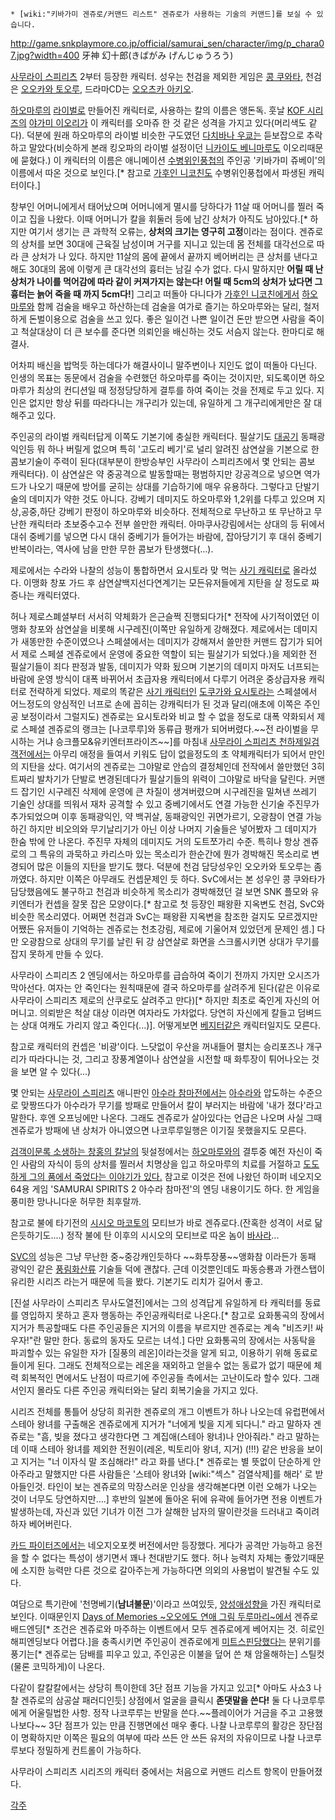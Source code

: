  * [wiki:"키바가미 겐쥬로/커맨드 리스트" 겐쥬로가 사용하는 기술의 커맨드]를 보실 수 있습니다.

http://game.snkplaymore.co.jp/official/samurai_sen/character/img/p_chara07.jpg?width=400
牙神 幻十郎(きばがみ げんじゅうろう)

[[사무라이 스피리츠]] 2부터 등장한 캐릭터. 성우는 천검을 제외한 게임은 [[콩 쿠와타]], 천검은 [[오오카와 토오루]], 드라마CD는 [[오오츠카 아키오]].

[[하오마루]]의 [[라이벌]]로 만들어진 캐릭터로, 사용하는 칼의 이름은 앵돈독. 훗날 [[KOF 시리즈]]의 [[야가미 이오리]]가 이 캐릭터를 오마쥬 한 것 같은 성격을 가지고 있다(머리색도 같다). 덕분에 원래 하오마루의 라이벌 비슷한 구도였던 [[다치바나 우쿄]]는 듣보잡으로 추락하고 말았다(비슷하게 본래 킹오파의 라이벌 설정이던 [[니카이도 베니마루]]도 이오리때문에 묻혔다.) 이 캐릭터의 이름은 애니메이션 [[수병위인풍첩]]의 주인공 '키바가미 쥬베이'의 이름에서 따온 것으로 보인다.[* 참고로 [[가후인 니코친]]도 수병위인풍첩에서 파생된 캐릭터이다.] 

창부인 어머니에게서 태어났으며 어머니에게 멸시를 당하다가 11살 때 어머니를 찔러 죽이고 집을 나왔다. 이때 어머니가 칼을 휘둘러 등에 남긴 상처가 아직도 남아있다.[* 하지만 여기서 생기는 큰 과학적 오류는, '''상처의 크기는 영구히 고정'''이라는 점이다. 겐쥬로의 상처를 보면 30대에 근육질 남성이며 거구를 지니고 있는데 몸 전체를 대각선으로 따라 큰 상처가 나 있다. 하지만 11살의 몸에 끝에서 끝까지 베어버리는 큰 상처를 낸다고 해도 30대의 몸에 이렇게 큰 대각선의 흉터는 남길 수가 없다. 다시 말하지만 '''어릴 때 난 상처가 나이를 먹어감에 따라 같이 커져가지는 않는다! 어릴 때 5cm의 상처가 났다면 그 흉터는 늙어 죽을 때 까지 5cm다!'''] 그리고 떠돌아 다니다가 [[가후인 니코친]]에게서 [[하오마루]]와 함께 검술을 배우고 하산하는데 검술을 여가로 즐기는 하오마루와는 달리, 철저하게 돈벌이용으로 검술을 쓰고 있다. 좋은 일이건 나쁜 일이건 돈만 받으면 사람을 죽이고 척살대상이 더 큰 보수를 준다면 의뢰인을 배신하는 것도 서슴지 않는다. 한마디로 해결사.

어차피 배신을 밥먹듯 하는데다가 해결사이니 말주변이나 지인도 없이 떠돌아 다닌다. 인생의 목표는 동문에서 검술을 수련했던 하오마루를 죽이는 것이지만, 되도록이면 하오마루가 최상의 컨디션일 때 정정당당하게 결투를 하여 죽이는 것을 전제로 두고 있다. 지인은 없지만 항상 뒤를 따라다니는 개구리가 있는데, 유일하게 그 개구리에게만은 잘 대해주고 있다.

주인공의 라이벌 캐릭터답게 이쪽도 기본기에 충실한 캐릭터다. 필살기도 [[대공기]] 동패광익인등 뭐 하나 버릴게 없으며 특히 '고도리 베기'로 널리 알려진 삼연살을 기본으로 한 콤보기술이 주력이 된다(대부분이 한방승부인 사무라이 스피리츠에서 몇 안되는 콤보 캐릭터다). 이 삼연살은 약 중공격으로 발동할때는 평범하지만 강공격으로 넣으면 역가드가 나오기 때문에 방어를 굳히는 상대를 기습하기에 매우 유용하다. 그렇다고 단발기술의 데미지가 약한 것도 아니다. 강베기 데미지도 하오마루와 1,2위를 다투고 있으며 지상,공중,하단 강베기 판정이 하오마루와 비슷하다. 전체적으로 무난하고 또 무난하고 무난한 캐릭터라 초보중수고수 전부 쓸만한 캐릭터.
아마쿠사강림에서는 상대의 등 뒤에서 대쉬 중베기를 넣으면 다시 대쉬 중베기가 들어가는 바람에, 잡아당기기 후 대쉬 중베기 반복이라는, 역사에 남을 만한 무한 콤보가 탄생했다(…).

제로에서는 수라와 나찰의 성능이 통합하면서 요시토라 맞 먹는 [[사기 캐릭터]]로 올라섰다. 이맹화 창포 가드 후 삼연살백지선다연계기는 모든유저들에게 지탄을 살 정도로 짜증나는 캐릭터였다. 

허나 제로스폐셜부터 서서히 약체화가 은근슬쩍 진행되다가[* 전작에 사기적이였던 이맹화 창포와 삼연살을 비롯해 시구레진(이쪽만 유일하게 강해졌다. 제로에서는 데미지가 새똥만한 수준이였으나 스페셜에서는 데미지가 강해져서 쓸만한 커맨드 잡기가 되어서 제로 스페셜 겐쥬로에서 운영에 중요한 역할이 되는 필살기가 되었다.)을 제외한 전 필살기들이 죄다 판정과 발동, 데미지가 약화 됬으며 기본기의 데미지 마저도 너프되는 바람에 운영 방식이 대폭 바뀌어서 초급자용 캐릭터에서 다루기 어려운 중상급자용 캐릭터로 전략하게 되었다. 제로의 똑같은 [[사기 캐릭터]]인 [[도쿠가와 요시토라]]는 스페셜에서 어느정도의 양심적인 너프로 손에 꼽히는 강캐릭터가 된 것과 달리(애초에 이쪽은 주인공 보정이라서 그럴지도) 겐쥬로는 요시토라와 비교 할 수 없을 정도로 대폭 약화되서 제로 스페셜 겐쥬로의 랭크는 [나코루루]와 동류급 평캐가 되어버렸다.~~전 라이벌을 무시하는 거냐 승크플모&유키엔터프라이즈~~]를 마침내 [[사무라이 스피리츠 천하제일검객전]]에서는 아무리 애정을 들여서 키워도 답이 없을정도의 초 약체캐릭터가 되어서 만인의 지탄을 샀다. 여기서의 겐쥬로는 그야말로 안습의 결정체인데 전작에서 쓸만했던 3히트짜리 발차기가 단발로 변경된데다가 필살기들의 위력이 그야말로 바닥을 달린다. 커맨드 잡기인 시구레진 삭제에 운영에 큰 차질이 생겨버렸으며 시구레진을 밀쳐낸 쓰레기 기술인 상대를 띄워서 재차 공격할 수 있고 중베기에서도 연결 가능한 신기술 주진무가 추가되었으며 이후 동패광익인, 약 백귀살, 동패광익인 귀면가르기, 오광참이 연결 가능하긴 하지만 비오의와 무기날리기가 아닌 이상 나머지 기술들은 넣어봤자 그 데미지가 한숨 밖에 안 나온다. 주진무 자체의 데미지도 거의 도트쪼가리 수준. 특히나 항상 겐쥬로의 그 특유의 과묵하고 카리스마 있는 목소리가 한순간에 뭔가 경박해진 목소리로 변경되어 많은 이들의 지탄을 받기도 했다. 덕분에 천검 담당성우인 오오카와 토오루는 좀 까였다. 하지만 이쪽은 아무래도 컨셉문제인 듯 하다. SvC에서는 본 성우인 콩 쿠와타가 담당했음에도 불구하고 천검과 비슷하게 목소리가 경박해졌던 걸 보면 SNK 플모와 유키엔터가 컨셉을 잘못 잡은 모양이다.[* 참고로 첫 등장인 패왕환 지옥변도 천검, SvC와 비슷한 목소리였다. 어쩌면 천검과 SvC는 패왕환 지옥변을 참조한 걸지도 모르겠지만 어쨌든 유저들이 기억하는 겐쥬로는 천초강림, 제로에 기울어져 있었던게 문제인 셈.] 다만 오광참으로 상대의 무기를 날린 뒤 강 삼연살로 화면을 스크롤시키면 상대가 무기를 잡지 못하게 만들 수 있다.

사무라이 스피리츠 2 엔딩에서는 하오마루를 급습하여 죽이기 전까지 가지만 오시즈가 막아선다. 여자는 안 죽인다는 원칙때문에 결국 하오마루를 살려주게 된다(같은 이유로 사무라이 스피리츠 제로의 산쿠로도 살려주고 만다)[* 하지만 최초로 죽인게 자신의 어머니고. 의뢰받은 척살 대상 이라면 여자라도 가차없다. 당연히 자신에게 칼들고 덤벼드는 상대 여캐도 가리지 않고 죽인다(...)]. 어떻게보면 [[베지터]]같은 캐릭터일지도 모른다.

참고로 캐릭터의 컨셉은 '비광'이다. 느닷없이 우산을 꺼내들어 펼치는 승리포즈나 개구리가 따라다니는 것, 그리고 장풍계열이나 삼연살을 시전할 때 화투장이 튀어나오는 것을 보면 알 수 있다(...)

몇 안되는 [[사무라이 스피리츠]] 애니판인 [[아수라 참마전]]에서는 [[아수라]]와 압도하는 수준으로 맞짱뜨다가 아수라가 무기를 방패로 만들어서 칼이 부러지는 바람에 '내가 졌다'라고 말한다. 후엔 오프닝에만 나온다. 그래도 겐쥬로가 살아있다는 언급은 나오며 사실 그때 겐쥬로가 방패에 낸 상처가 아니였으면 나코루루일행은 이기질 못했을지도 모른다.

[[검객이문록 소생하는 창홍의 칼날]]의 뒷설정에서는 [[하오마루]]와의 결투중 예전 자신이 죽인 사람의 자식이 등의 상처를 찔러서 치명상을 입고 하오마루의 치료를 거절하고 [http://bbs2.ruliweb.daum.net/gaia/do/ruliweb/family/230/read?articleId=20535483&bbsId=G005&itemId=75&pageIndex=1 도도하게 그의 품에서 죽었다는 이야기가 있다.] 참고로 이것은 전에 나왔던 하이퍼 네오지오 64용 게임 'SAMURAI SPIRITS 2 아수라 참마전'의 엔딩 내용이기도 하다. 한 게임을 풍미한 망나니다운 허무한 최후랄까.

참고로 불에 타기전의 [[시시오 마코토]]의 모티브가 바로 겐쥬로다.(잔혹한 성격이 서로 닮은듯하기도....) 정작 불에 탄 이후의 시시오의 모티브로 따온 놈이 [[바사라]]...

[[SVC]]의 성능은 그냥 무난한 중~중강캐인듯하다 
~~화투장풍~~앵화참 이라든가 동패 광익인 같은 [[풍림화산]]류 기술들 덕에 괜찮다.
근데 이것뿐인데도 파동승룡과 가캔스탭이 유리한 시리즈 라는거 때문에 득을 봤다. 기본기도 리치가 길어서 좋고.

[진설 사무라이 스피리츠 무사도열전]에서는 그의 성격답게 유일하게 타 캐릭터를 동료를 영입하지 못하고 혼자 행동하는 주인공캐릭터로 나온다.[* 참고로 요화통곡의 장에서 지거가 특공할때도 다른 주인공들은 지거의 이름을 부르지만 겐쥬로는 계속 "비즈키! 싸우자!"란 말만 한다. 동료의 동자도 모르는 녀석.] 다만 요화통곡의 장에서는 사동탁을 파괴할수 있는 유일한 자가 [질풍의 레온]이라는것을 알게 되고, 이용하기 위해 동료로 들이게 된다. 그래도 전체적으로는 레온을 재외하고 얻을수 없는 동료가 없기 때문에 체력 회복적인 면에서도 난점이 따르기에 주인공들 측에서는 고난이도라 할수 있다. 그래서인지 몰라도 다른 주인공 캐릭터와는 달리 회복기술을 가지고 있다.

시리즈 전체를 통틀어 상당히 희귀한 겐쥬로의 개그 이벤트가 하나 나오는데 유럽편에서 스테아 왕녀를 구출해온 겐쥬로에게 지거가 "너에게 빚을 지게 되다니." 라고 말하자 겐쥬로는 "흠, 빚을 졌다고 생각한다면 그 계집애(스테아 왕녀)나 안아줘라." 라고 말하는데 이때 스테아 왕녀를 제외한 전원이(레온, 빅토리아 왕녀, 지거) (!!!) 같은 반응을 보이고 지거는 "너 이자식 말 조심해라!" 라고 화를 낸다.[* 겐쥬로는 별 뜻없이 단순하게 안아주라고 말했지만 다른 사람들은 '스테아 왕녀와 [wiki:"섹스" 검열삭제]를 해라' 로 받아들인것. 타인이 보는 겐쥬로의 막장스러운 인상을 생각해본다면 이런 오해가 나오는 것이 너무도 당연하지만….] 후반의 일본에 돌아온 뒤에 유곽에 들어가면 전용 이벤트가 발생하는데, 자신과 있던 기녀가 이전 그가 살해한 남자의 딸이란것을 드러내고 죽이려 하자 베어버린다.

[[카드 파이터즈]]에서는 네오지오포켓 버전에서만 등장했다. 게다가 공격만 가능하고 응전을 할 수 없다는 특성이 생기면서 꽤나 천대받기도 했다. 허나 능력치 자체는 좋았기때문에 소지한 능력만 다른 것으로 갈아주는게 가능하다면 의외의 사용법이 발견될 수도 있다.

여담으로 특기란에 '천명베기('''남녀불문''')'이라고 쓰여있듯, [[양성애]]성향을 가진 캐릭터로 보인다. 이때문인지 [[Days of Memories ~오오에도 연애 그림 두루마리~]]에서 겐쥬로 배드엔딩[* 조건은 겐쥬로와 마주하는 이벤트에서 모두 겐쥬로에게 베어지는 것. 히로인 해피엔딩보다 어렵다.]을 충족시키면 주인공이 겐쥬로에게 [[미트스핀]]당했다는 분위기를 풍기는[* 겐쥬로는 담배를 피우고 있고, 주인공은 이불을 덮어 쓴 채 암울해하는] 스틸컷(물론 코믹하게)이 나온다.

다같이 칼칼칼에서는 상당히 특이한데 3단 점프 기능을 가지고 있고[* 아마도 사쇼3 나찰 겐쥬로의 삼공살 패러디인듯] 상점에서 얼굴을 클릭시 '''존댓말을 쓴다!''' 둘 다 나코루루에게 어울릴법한 사항. 정작 나코루루는 반말을 쓴다.~~플레이어가 거금을 주고 고용했나보다~~ 3단 점프가 있는 만큼 진행면에선 매우 좋다. 나찰 나코루루의 활강은 장단점이 명확하지만 이쪽은 필요의 여부에 따라 쓰든 안 쓰든 유저의 자유이므로 나찰 나코루루보다 정밀하게 컨트롤이 가능하다.

사무라이 스피리츠 시리즈의 캐릭터 중에서는 처음으로 커맨드 리스트 항목이 만들어졌다.

[[각주]]
